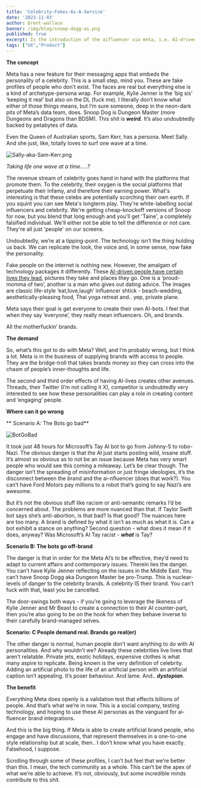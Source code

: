 ```yaml
---
title: 'Celebrity-Fakes-As-A-Service'
date: '2023-11-03'
author: brent-wallace
banner: /img/blog/snoop-dogg-ai.png
published: true
excerpt: Is the introduction of the aifluencer via meta, i.e. AI-driven, realistic chatbots that take the persona of celebrity, going to be a thing? 
tags: ["UX","Product"]
---
```


**The concept**

Meta has a new feature for their messaging apps that embeds the personality of a celebrity. This is a small step, mind you. These are fake profiles of people who don’t exist. The faces are real but everything else is a kind of archetype-persona wrap.  For example, Kylie Jenner is the ‘big sis’ ‘keeping it real’ but also on the DL (fuck me). I literally don’t know what either of those things means, but I’m sure someone, deep in the neon-dark pits of Meta’s data team, does. Snoop Dog is Dungeon Master (more Dungeons and Dragons than BDSM). This shit is *****weird.***** It’s also undoubtedly backed by petabytes of data.

Even the Queen of Australian sports, Sam Kerr, has a persona. Meet  Sally. And she just, like, totally loves to surf one wave at a time. 

![Sally-aka-Sam-Kerr.png](/img/blog/Sally-aka-Sam-Kerr.png)

*Taking life one wave at a time…..?* 

The revenue stream of celebrity goes hand in hand with the platforms that promote them. To the celebrity, their oxygen is the social platforms that perpetuate their infamy, and therefore their earning power. What's interesting is that these celebs are potentially scorching their own earth. If you squint you can see Meta's longterm play. They're white-labelling social influencers and celebrity. We're getting cheap-knockoff versions of Snoop for now, but you blend that long enough and you'll get 'Taine', a completely falsified individual. We'll either not be able to tell the difference or not care. They're all just 'people' on our screens.  

Undoubtedly, we’re at a tipping-point. The technology isn’t the thing holding us back. We can replicate the look, the voice and, in some sense, now fake the personality. 

Fake people on the internet is nothing new. However, the amalgam of technology packages it differently. These [AI-driven people have certain lives they lead](https://about.fb.com/news/2023/09/social-profiles-for-metas-ai-characters/), pictures they take and places they go. One is a ‘proud-momma of two’, another is a man who gives out dating advice. The images are classic life-style ‘eat,love,laugh’ influencer shtick -  beach-wedding, aesthetically-pleasing food, Thai yoga retreat and.. yep, private plane. 

Meta says their goal is get everyone to create their own AI-bots. I feel that when they say ‘everyone’, they really mean influencers. Oh, and brands. 

All the motherfuckin’ brands. 

**The demand**  

So, what’s this got to do with Meta? Well, and I’m probably wrong, but I think a lot. Meta is in the business of supplying brands with access to people. They are the bridge-troll that takes brands money so they can cross into the chasm of people’s inner-thoughts and life. 

 The second and third order effects of having AI-lives creates other avenues. Threads, their Twitter (I’m not calling it X), competitor is undoubtedly very interested to see how these personalities can play a role in creating content and ‘engaging’ people.

**Where can it go wrong**

 ** Scenario A: The Bots go bad**  

![BotGoBad](/img/blog/OhNoTay.png)

It took just 48 hours for Microsoft’s Tay AI bot to go from Johnny-5 to robo-Nazi. The obvious danger is that the AI just starts posting wild, insane stuff. It’s almost so obvious as to not be an issue because Meta has very smart people who would see this coming a mileaway. Let’s be clear though. The danger isn’t the spreading of misinformation or just fringe ideologies, it’s the disconnect between the brand and the ai-nfluencer (does that work?). You can’t have Ford Motors pay millions to a robot that’s going to say Nazi’s are awesome. 

But it’s not the obvious stuff like racism or anti-semantic remarks I’d be concerned about. The problems are more nuanced than that. If Taylor Swift bot says she’s anti-abortion, is that bad? Is that good? The nuances here are too many. A brand is defined by what it isn’t as much as what it is. Can a bot exhibit a stance on anything? Second question - what does it mean if it does, anyway? Was Microsoft’s AI Tay racist - *****what***** is Tay? 

**Scenario B: The bots go off-brand**

The danger is that in order for the Meta AI’s to be effective, they’d need to adapt to current affairs and contemporary issues. Therein lies the danger. You can’t have Kylie Jenner reflecting on the issues in the Middle East. You can’t have Snoop Dogg aka Dungeon Master be pro-Trump. This is nuclear-levels of danger to the celebrity brands. A celebrity IS their brand. You can’t fuck with that, least you be cancelled. 

The door-swings both ways - if you’re going to leverage the likeness of Kylie Jenner and Mr Beast to create a connection to their AI counter-part, then you’re also going to be on the hook for when they behave inverse to their carefully brand-managed selves. 

**Scenario: C People demand real. Brands go real(er)** 

The other danger is normal, human people don’t want anything to do with AI personalities. And why wouldn’t we? Already these celebrities live lives that aren’t relatable. Private jets, exotic holidays, expensive clothes is what many aspire to replicate. Being known is the very definition of celebrity. Adding an artificial photo to the life of an artificial person with an artificial caption isn’t appealing. It’s poser behaviour. And lame. And.. *****dystopian*****. 

**The benefit** 

Everything Meta does openly is a validation test that effects billions of people. And that’s what we’re in now. This is a social company, testing technology, and hoping to use these AI personas as the vanguard for ai-fluencer brand integrations. 

And this is the big thing. If Meta is able to create artificial brand people, who engage and have discussions, that represent themselves in a one-to-one style relationship but at scale, then.. I don’t know what you have exactly. Falsehood, I suppose. 

Scrolling through some of these profiles, I can’t but feel that we’re better than this. I mean, the tech community as a whole. This can’t be the apex of what we’re able to achieve. It’s not, obviously, but some incredible minds contribute to this shit.

